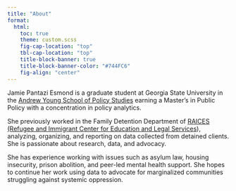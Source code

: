 ```yaml
---
title: "About"
format: 
  html: 
    toc: true
    theme: custom.scss
    fig-cap-location: "top"
    tbl-cap-location: "top"
    title-block-banner: true
    title-block-banner-color: "#744FC6"
    fig-align: "center"
---
```


Jamie Pantazi Esmond is a graduate student at Georgia State University in the [Andrew Young School of Policy Studies](https://aysps.gsu.edu/) earning a Master's in Public Policy with a concentration in policy analytics. 

She previously worked in the Family Detention Department of [RAICES (Refugee and Immigrant Center for Education and Legal Services](https://www.raicestexas.org/)), analyzing, organizing, and reporting on data collected from detained clients. She is passionate about research, data, and advocacy. 

She has experience working with issues such as asylum law, housing insecurity, prison abolition, and peer-led mental health support. She hopes to continue her work using data to advocate for marginalized communities struggling against systemic oppression.
